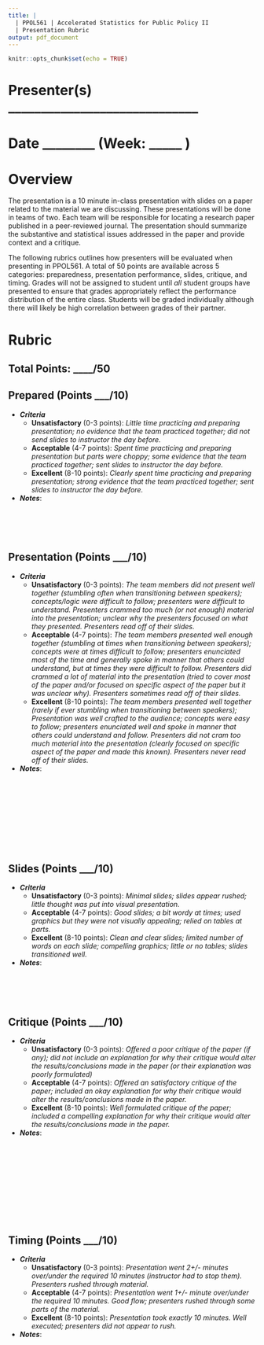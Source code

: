 ```yaml
---
title: | 
  | PPOL561 | Accelerated Statistics for Public Policy II
  | Presentation Rubric
output: pdf_document
---
```


```r
knitr::opts_chunk$set(echo = TRUE)
```
# Presenter(s) _____________________________
# Date ________ (Week: _____ )

# Overview

The presentation is a 10 minute in-class presentation with slides on a paper related to the material we are discussing. These presentations will be done in teams of two. Each team will be responsible for locating a research paper published in a peer-reviewed journal. The presentation should summarize the substantive and statistical issues addressed in the paper and provide context and a critique. 

The following rubrics outlines how presenters will be evaluated when presenting in PPOL561. A total of 50 points are available across 5 categories: preparedness, presentation performance, slides, critique, and timing. Grades will not be assigned to student until _all_ student groups have presented to ensure that grades appropriately reflect the performance distribution of the entire class. Students will be graded individually although there will likely be high correlation between grades of their partner. 

# Rubric

## Total Points: ____/50

## Prepared (Points ___/10)

  - **_Criteria_**
    + **Unsatisfactory** (0-3 points): _Little time practicing and preparing presentation; no evidence that the team practiced together; did not send slides to instructor the day before._
    + **Acceptable** (4-7 points): _Spent time practicing and preparing presentation but parts were choppy; some evidence that the team practiced together; sent slides to instructor the day before._
    + **Excellent** (8-10 points): _Clearly spent time practicing and preparing presentation; strong evidence that the team practiced together; sent slides to instructor the day before._
  - **_Notes_**:
```
  
  
  
  
```
\pagebreak

## Presentation (Points ___/10)

  - **_Criteria_**
    + **Unsatisfactory** (0-3 points): _The team members did not  present well together (stumbling often when transitioning between speakers); concepts/logic were difficult to follow; presenters were difficult to understand. Presenters crammed too much (or not enough) material into the presentation; unclear why the presenters focused on what they presented. Presenters read off of their slides._
    + **Acceptable** (4-7 points): _The team members presented well enough together (stumbling at times when transitioning between speakers); concepts were at times difficult to follow; presenters enunciated most of the time and generally spoke in manner that others could understand, but at times they were difficult to follow. Presenters did crammed a lot of material into the presentation (tried to cover most of the paper and/or focused on specific aspect of the paper but it was unclear why). Presenters sometimes read off of their slides._
    + **Excellent** (8-10 points): _The team members presented well together (rarely if ever stumbling when transitioning between speakers); Presentation was well crafted to the audience;  concepts were easy to follow; presenters enunciated well and spoke in manner that others could understand and follow. Presenters did not cram too much material into the presentation (clearly focused on specific aspect of the paper and made this known). Presenters never read off of their slides._
  - **_Notes_**:
```
  
  
  
  
  
  
  
  
  
  
```

## Slides (Points ___/10)

  - **_Criteria_**
    + **Unsatisfactory** (0-3 points): _Minimal slides; slides appear rushed; little thought was put into visual presentation._
    + **Acceptable** (4-7 points): _Good slides; a bit wordy at times; used graphics but they were not visually appealing; relied on tables at parts._
    + **Excellent** (8-10 points): _Clean and clear slides; limited number of words on each slide; compelling graphics; little or no tables; slides transitioned well._
  - **_Notes_**:
```
  
  
  
  
```
  
\pagebreak

## Critique (Points ___/10)

  - **_Criteria_**
    + **Unsatisfactory** (0-3 points): _Offered a poor critique of the paper (if any); did not include an explanation for why their critique would alter the results/conclusions made in the paper (or their explanation was poorly formulated)_
    + **Acceptable** (4-7 points): _Offered an satisfactory critique of the paper; included an okay explanation for why their critique would alter the results/conclusions made in the paper._
    + **Excellent** (8-10 points): _Well formulated critique of the paper; included a compelling explanation for why their critique would alter the results/conclusions made in the paper._
  - **_Notes_**:
```
  
  
  
  
  
  
  
  
  
  
  
```
  

## Timing (Points ___/10)

  - **_Criteria_**
    + **Unsatisfactory** (0-3 points): _Presentation went 2+/- minutes over/under the required 10 minutes (instructor had to stop them). Presenters rushed through material._
    + **Acceptable** (4-7 points): _Presentation went 1+/- minute over/under the required 10 minutes. Good flow; presenters rushed through some parts of the material._
    + **Excellent** (8-10 points): _Presentation took exactly 10 minutes. Well executed; presenters did not appear to rush._
  - **_Notes_**:
```
  
  
  
  
  
  

```